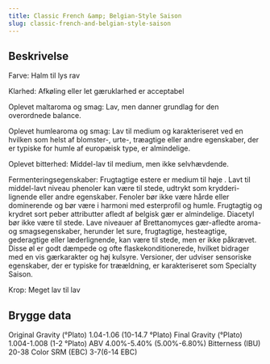 ```yaml
---
title: Classic French &amp; Belgian-Style Saison
slug: classic-french-and-belgian-style-saison
---
```


## Beskrivelse
Farve: Halm til lys rav

Klarhed: Afkøling eller let gæruklarhed er acceptabel

Oplevet maltaroma og smag: Lav, men danner grundlag for den overordnede balance.

Oplevet humlearoma og smag: Lav til medium og karakteriseret ved en hvilken som helst af blomster-, urte-, træagtige eller andre egenskaber, der er typiske for humle af europæisk type, er almindelige.

Oplevet bitterhed: Middel-lav til medium, men ikke selvhævdende.

Fermenteringsegenskaber: Frugtagtige estere er medium til høje . Lavt til middel-lavt niveau phenoler kan være til stede, udtrykt som krydderi-lignende eller andre egenskaber. Fenoler bør ikke være hårde eller dominerende og bør være i harmoni med esterprofil og humle. Frugtagtig og krydret sort peber attributter afledt af belgisk gær er almindelige. Diacetyl bør ikke være til stede. Lave niveauer af Brettanomyces gær-afledte aroma- og smagsegenskaber, herunder let sure, frugtagtige, hesteagtige, gederagtige eller læderlignende, kan være til stede, men er ikke påkrævet. Disse øl er godt dæmpede og ofte flaskekonditionerede, hvilket bidrager med en vis gærkarakter og høj kulsyre. Versioner, der udviser sensoriske egenskaber, der er typiske for træældning, er karakteriseret som Specialty Saison.

Krop: Meget lav til lav



## Brygge data
Original Gravity (°Plato) 1.04-1.06 (10-14.7 °Plato)
Final Gravity  (°Plato) 1.004-1.008 (1-2 °Plato)
ABV 4.00%-5.40% (5.00%-6.80%)
Bitterness (IBU) 20-38
Color SRM (EBC) 3-7(6-14 EBC)					


